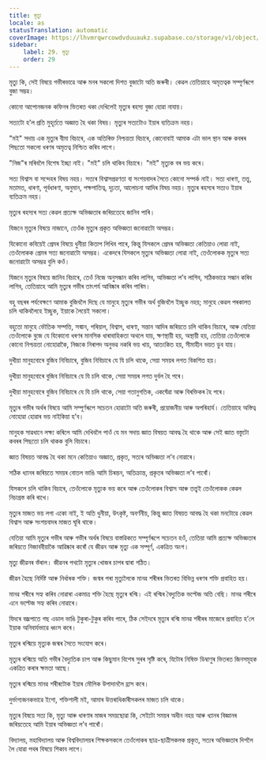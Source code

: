```yaml
---
title: মৃত্যু
locale: as
statusTranslation: automatic
coverImage: https://lhvmrqwrcowdvduuaukz.supabase.co/storage/v1/object/public/strapi-uploads/small_cover-educacion-fundamental.webp-2d51a7828a2b1309555be27f7e2a61a0.webp
sidebar:
    label: 29. মৃত্যু
    order: 29
---
```

মৃত্যু কি, সেই বিষয়ে গভীৰভাৱে আৰু মনৰ সকলো দিশত বুজাটো অতি জৰুৰী। কেৱল তেতিয়াহে অমৃতত্বক সম্পূৰ্ণৰূপে বুজা সম্ভৱ।

কোনো আপোনজনক কফিনৰ ভিতৰত থকা দেখিলেই মৃত্যুৰ ৰহস্য বুজা হোৱা নাযায়।

সত্যটো হ’ল প্ৰতি মুহূৰ্ততে অজ্ঞাত হৈ থকা বিষয়। মৃত্যুৰ সত্যটোও ইয়াৰ ব্যতিক্ৰম নহয়।

"মই" সদায় এক মৃত্যুৰ বীমা বিচাৰে, এক অতিৰিক্ত নিশ্চয়তা বিচাৰে, কোনোবাই আমাক এটা ভাল স্থান আৰু কবৰৰ পিছতো সকলো ধৰণৰ অমৃতত্ব নিশ্চিত কৰিব লাগে।

"নিজ"ৰ মৰিবলৈ বিশেষ ইচ্ছা নাই। "মই" চলি থাকিব বিচাৰে। "মই" মৃত্যুক বৰ ভয় কৰে।

সত্য বিশ্বাস বা সন্দেহৰ বিষয় নহয়। সত্যৰ বিশ্বাসপ্ৰৱণতা বা সংশয়বাদৰ সৈতে কোনো সম্পৰ্ক নাই। সত্য ধাৰণা, তত্ত্ব, মতামত, ধাৰণা, পূৰ্বধাৰণা, অনুমান, পক্ষপাতিত্ব, দৃঢ়তা, আলোচনা আদিৰ বিষয় নহয়। মৃত্যুৰ ৰহস্যৰ সত্যও ইয়াৰ ব্যতিক্ৰম নহয়।

মৃত্যুৰ ৰহস্যৰ সত্য কেৱল প্ৰত্যক্ষ অভিজ্ঞতাৰ জৰিয়তেহে জানিব পাৰি।

যিজনে মৃত্যুৰ বিষয়ে নাজানে, তেওঁক মৃত্যুৰ প্ৰকৃত অভিজ্ঞতা জনোৱাটো অসম্ভৱ।

যিকোনো কবিয়েই প্ৰেমৰ বিষয়ে ধুনীয়া কিতাপ লিখিব পাৰে, কিন্তু যিসকলে প্ৰেমৰ অভিজ্ঞতা কেতিয়াও লোৱা নাই, তেওঁলোকক প্ৰেমৰ সত্য জনোৱাটো অসম্ভৱ। একেদৰে যিসকলে মৃত্যুৰ অভিজ্ঞতা লোৱা নাই, তেওঁলোকক মৃত্যুৰ সত্য জনোৱাটো অসম্ভৱ বুলি কওঁ।

যিজনে মৃত্যুৰ বিষয়ে জানিব বিচাৰে, তেওঁ নিজে অনুসন্ধান কৰিব লাগিব, অভিজ্ঞতা ল’ব লাগিব, সঠিকভাৱে সন্ধান কৰিব লাগিব, তেতিয়াহে আমি মৃত্যুৰ গভীৰ তাৎপৰ্য আবিষ্কাৰ কৰিব পাৰিম।

বহু বছৰৰ পৰ্যবেক্ষণে আমাক বুজিবলৈ দিছে যে মানুহে মৃত্যুৰ গভীৰ অৰ্থ বুজিবলৈ ইচ্ছুক নহয়; মানুহে কেৱল পৰকালত চলি থাকিবলৈহে ইচ্ছুক, ইয়াকে লৈয়েই সকলো।

বহুতো মানুহে ভৌতিক সম্পত্তি, সন্মান, পৰিয়াল, বিশ্বাস, ধাৰণা, সন্তান আদিৰ জৰিয়তে চলি থাকিব বিচাৰে, আৰু যেতিয়া তেওঁলোকে বুজে যে যিকোনো ধৰণৰ মানসিক ধাৰাবাহিকতা অথলে যায়, ক্ষণস্থায়ী হয়, অস্থায়ী হয়, তেতিয়া তেওঁলোকে কোনো নিশ্চয়তা নোহোৱাকৈ, নিজকে নিৰাপদ অনুভৱ নকৰি ভয় খায়, আতংকিত হয়, সীমাহীন ভয়ত ডুব যায়।

দুখীয়া মানুহবোৰে বুজিব নিবিচাৰে, বুজিব নিবিচাৰে যে যি চলি থাকে, সেয়া সময়ৰ লগত বিকশিত হয়।

দুখীয়া মানুহবোৰে বুজিব নিবিচাৰে যে যি চলি থাকে, সেয়া সময়ৰ লগত দুৰ্বল হৈ পৰে।

দুখীয়া মানুহবোৰে বুজিব নিবিচাৰে যে যি চলি থাকে, সেয়া গতানুগতিক, একঘেঁৱা আৰু বিৰক্তিকৰ হৈ পৰে।

মৃত্যুৰ গভীৰ অৰ্থৰ বিষয়ে আমি সম্পূৰ্ণৰূপে সচেতন হোৱাটো অতি জৰুৰী, প্ৰয়োজনীয় আৰু অপৰিহাৰ্য। তেতিয়াহে অস্তিত্ব নোহোৱা হোৱাৰ ভয় নাইকিয়া হ’ব।

মানুহক সাৱধানে লক্ষ্য কৰিলে আমি দেখিবলৈ পাওঁ যে মন সদায় জ্ঞাত বিষয়ত আবদ্ধ হৈ থাকে আৰু সেই জ্ঞাত বস্তুটো কবৰৰ পিছতো চলি থাকক বুলি বিচাৰে।

জ্ঞাত বিষয়ত আবদ্ধ হৈ থকা মনে কেতিয়াও অজ্ঞাত, প্ৰকৃত, সত্যৰ অভিজ্ঞতা ল’ব নোৱাৰে।

সঠিক ধ্যানৰ জৰিয়তে সময়ৰ বোতল ভাঙি আমি চিৰন্তন, অতিক্ৰান্ত, প্ৰকৃতৰ অভিজ্ঞতা ল’ব পাৰোঁ।

যিসকলে চলি থাকিব বিচাৰে, তেওঁলোকে মৃত্যুক ভয় কৰে আৰু তেওঁলোকৰ বিশ্বাস আৰু তত্ত্বই তেওঁলোকক কেৱল নিচাগ্ৰস্ত কৰি ৰাখে।

মৃত্যুৰ মাজত ভয় লগা একো নাই, ই অতি ধুনীয়া, উৎকৃষ্ট, অবৰ্ণনীয়, কিন্তু জ্ঞাত বিষয়ত আবদ্ধ হৈ থকা মনটোৱে কেৱল বিশ্বাস আৰু সংশয়বাদৰ মাজত ঘূৰি থাকে।

যেতিয়া আমি মৃত্যুৰ গভীৰ আৰু গভীৰ অৰ্থৰ বিষয়ে বাস্তৱিকতে সম্পূৰ্ণৰূপে সচেতন হওঁ, তেতিয়া আমি প্ৰত্যক্ষ অভিজ্ঞতাৰ জৰিয়তে নিজাববীয়াকৈ আৱিষ্কাৰ কৰোঁ যে জীৱন আৰু মৃত্যু এক সম্পূৰ্ণ, একত্ৰিত অংগ।

মৃত্যু জীৱনৰ ভঁৰাল। জীৱনৰ পথটো মৃত্যুৰ খোজৰ চাপৰ দ্বাৰা গঠিত।

জীৱন হৈছে নিৰ্দিষ্ট আৰু নিৰ্ধাৰক শক্তি। জন্মৰ পৰা মৃত্যুলৈকে মানৱ শৰীৰৰ ভিতৰত বিভিন্ন ধৰণৰ শক্তি প্ৰবাহিত হয়।

মানৱ শৰীৰে সহ্য কৰিব নোৱাৰা একমাত্ৰ শক্তি হৈছে মৃত্যুৰ ৰশ্মি। এই ৰশ্মিৰ বৈদ্যুতিক ভল্টেজ অতি বেছি। মানৱ শৰীৰে এনে ভল্টেজ সহ্য কৰিব নোৱাৰে।

যিদৰে বজ্ৰপাতে গছ এডাল ভাঙি টুকুৰা-টুকুৰ কৰিব পাৰে, ঠিক সেইদৰে মৃত্যুৰ ৰশ্মি মানৱ শৰীৰৰ মাজেৰে প্ৰবাহিত হ’লে ইয়াক অনিবাৰ্যভাৱে ধ্বংস কৰে।

মৃত্যুৰ ৰশ্মিয়ে মৃত্যুক জন্মৰ সৈতে সংযোগ কৰে।

মৃত্যুৰ ৰশ্মিয়ে অতি গভীৰ বৈদ্যুতিক চাপ আৰু কিছুমান বিশেষ সুৰৰ সৃষ্টি কৰে, যিটোৰ নিষিক্ত ডিম্বাণুৰ ভিতৰত জিনসমূহক একত্ৰিত কৰাৰ ক্ষমতা আছে।

মৃত্যুৰ ৰশ্মিয়ে মানৱ শৰীৰটোক ইয়াৰ মৌলিক উপাদানলৈ হ্ৰাস কৰে।

দুৰ্ভাগ্যজনকভাৱে ইগো, শক্তিশালী মই, আমাৰ উত্তৰাধিকাৰীসকলৰ মাজত চলি থাকে।

মৃত্যুৰ বিষয়ে সত্য কি, মৃত্যু আৰু ধাৰণাৰ মাজৰ সময়ছোৱা কি, সেইটো সময়ৰ অধীন নহয় আৰু ধ্যানৰ বিজ্ঞানৰ জৰিয়তেহে আমি ইয়াৰ অভিজ্ঞতা ল’ব পাৰোঁ।

বিদ্যালয়, মহাবিদ্যালয় আৰু বিশ্ববিদ্যালয়ৰ শিক্ষকসকলে তেওঁলোকৰ ছাত্ৰ-ছাত্ৰীসকলক প্ৰকৃত, সত্যৰ অভিজ্ঞতাৰ দিশলৈ লৈ যোৱা পথৰ বিষয়ে শিকাব লাগে।

